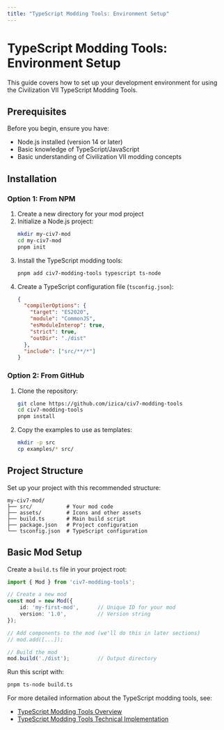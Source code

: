 ```yaml
---
title: "TypeScript Modding Tools: Environment Setup"
---
```


# TypeScript Modding Tools: Environment Setup

This guide covers how to set up your development environment for using the Civilization VII TypeScript Modding Tools.

## Prerequisites

Before you begin, ensure you have:
- Node.js installed (version 14 or later)
- Basic knowledge of TypeScript/JavaScript
- Basic understanding of Civilization VII modding concepts

## Installation

### Option 1: From NPM

1. Create a new directory for your mod project
2. Initialize a Node.js project:
   ```bash
   mkdir my-civ7-mod
   cd my-civ7-mod
   pnpm init
   ```
3. Install the TypeScript modding tools:
   ```bash
   pnpm add civ7-modding-tools typescript ts-node
   ```
4. Create a TypeScript configuration file (`tsconfig.json`):
   ```json
   {
     "compilerOptions": {
       "target": "ES2020",
       "module": "CommonJS",
       "esModuleInterop": true,
       "strict": true,
       "outDir": "./dist"
     },
     "include": ["src/**/*"]
   }
   ```

### Option 2: From GitHub

1. Clone the repository:
   ```bash
   git clone https://github.com/izica/civ7-modding-tools
   cd civ7-modding-tools
   pnpm install
   ```
2. Copy the examples to use as templates:
   ```bash
   mkdir -p src
   cp examples/* src/
   ```

## Project Structure

Set up your project with this recommended structure:

```
my-civ7-mod/
├── src/           # Your mod code
├── assets/        # Icons and other assets
├── build.ts       # Main build script
├── package.json   # Project configuration
└── tsconfig.json  # TypeScript configuration
```

## Basic Mod Setup

Create a `build.ts` file in your project root:

```typescript
import { Mod } from 'civ7-modding-tools';

// Create a new mod
const mod = new Mod({
    id: 'my-first-mod',      // Unique ID for your mod
    version: '1.0',          // Version string
});

// Add components to the mod (we'll do this in later sections)
// mod.add([...]);

// Build the mod
mod.build('./dist');         // Output directory
```

Run this script with:

```bash
pnpm ts-node build.ts
```

For more detailed information about the TypeScript modding tools, see:
- [TypeScript Modding Tools Overview](/community/guides/typescript/howto/guides/typescript/typescript-overview)
- [TypeScript Modding Tools Technical Implementation](/community/guides/typescript/howto/guides/typescript/typescript-technical) 
